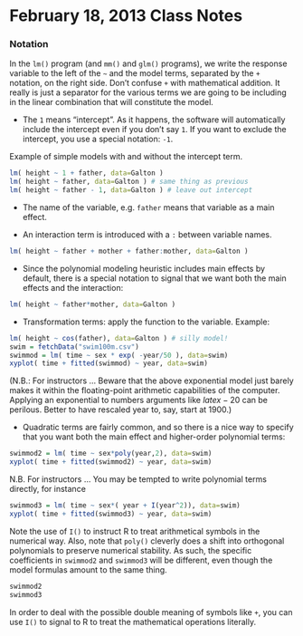 February 18, 2013 Class Notes
========================================================


### Notation

In the `lm()` program (and `mm()` and `glm()` programs), we write the response variable to the left of the `~` and the model terms, separated by the `+` notation, on the right side.  Don't confuse `+` with mathematical addition.  It really is just a separator for the various terms we are going to be including in the linear combination that will constitute the model.

* The `1` means "intercept".  As it happens, the software will automatically include the intercept even if you don't say `1`.  If you want to exclude the intercept, you use a special notation: `-1`.

Example of simple models with and without the intercept term.
```r
lm( height ~ 1 + father, data=Galton )
lm( height ~ father, data=Galton ) # same thing as previous
lm( height ~ father - 1, data=Galton ) # leave out intercept
```

* The name of the variable, e.g. `father` means that variable as a main effect.

* An interaction term is introduced with a `:` between variable names.
```r
lm( height ~ father + mother + father:mother, data=Galton )
```

* Since the polynomial modeling heuristic includes main effects by default, there is a special notation to signal that we want both the main effects and the interaction:
```r
lm( height ~ father*mother, data=Galton )
```

* Transformation terms: apply the function to the variable. Example:
```r
lm( height ~ cos(father), data=Galton ) # silly model!
swim = fetchData("swim100m.csv")
swimmod = lm( time ~ sex * exp( -year/50 ), data=swim) 
xyplot( time + fitted(swimmod) ~ year, data=swim)
```

(N.B.: For instructors ... Beware that the above exponential model just barely makes it within the floating-point arithmetic capabilities of the computer.  Applying an exponential to numbers arguments like $latex -20$ can be perilous.  Better to have rescaled year to, say, start at 1900.)

* Quadratic terms are fairly common, and so there is a nice way to specify that you want both the main effect and higher-order polynomial terms:
```r
swimmod2 = lm( time ~ sex*poly(year,2), data=swim)
xyplot( time + fitted(swimmod2) ~ year, data=swim)
```

N.B. For instructors ... You may be tempted to write polynomial terms directly, for instance
```r
swimmod3 = lm( time ~ sex*( year + I(year^2)), data=swim)
xyplot( time + fitted(swimmod3) ~ year, data=swim)
``` 
Note the use of `I()` to instruct R to treat arithmetical symbols in the numerical way.  Also, note that `poly()` cleverly does a shift into orthogonal polynomials to preserve numerical stability.  As such, the specific coefficients in `swimmod2` and `swimmod3` will be different, even though the model formulas amount to the same thing.
```r
swimmod2
swimmod3
```
In order to deal with the possible double meaning of symbols like `+`, you can use `I()` to signal to R to treat the mathematical operations literally.
